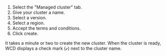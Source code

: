 1. Select the "Managed cluster" tab.
1. Give your cluster a name.
1. Select a version.
1. Select a region.
1. Accept the terms and conditions.
1. Click create.

It takes a minute or two to create the new cluster. When the cluster is ready, WCD displays a check mark (`✔️`) next to the cluster name.
